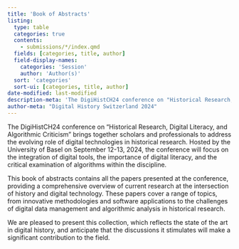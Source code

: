 ```yaml
---
title: 'Book of Abstracts'
listing:
  type: table
  categories: true
  contents:
    - submissions/*/index.qmd
  fields: [categories, title, author]
  field-display-names: 
    categories: 'Session'
    author: 'Author(s)'
  sort: 'categories'
  sort-ui: [categories, title, author]
date-modified: last-modified
description-meta: 'The DigiHistCH24 conference on "Historical Research, Digital Literacy, and Algorithmic Criticism," hosted by the University of Basel on September 12-13, 2024, explores the integration of digital tools and the critical role of algorithms in historical research. This book of abstracts features all presented papers, offering insights into cutting-edge methodologies, software applications, and challenges in digital history.'
author-meta: "Digital History Switzerland 2024"
---
```


The DigiHistCH24 conference on "Historical Research, Digital Literacy, and Algorithmic Criticism" brings together scholars and professionals to address the evolving role of digital technologies in historical research. Hosted by the University of Basel on September 12-13, 2024, the conference will focus on the integration of digital tools, the importance of digital literacy, and the critical examination of algorithms within the discipline.

This book of abstracts contains all the papers presented at the conference, providing a comprehensive overview of current research at the intersection of history and digital technology. These papers cover a range of topics, from innovative methodologies and software applications to the challenges of digital data management and algorithmic analysis in historical research.

We are pleased to present this collection, which reflects the state of the art in digital history, and anticipate that the discussions it stimulates will make a significant contribution to the field.